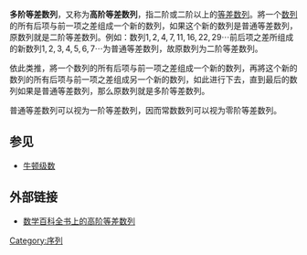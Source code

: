 {{Unreferenced|time=2014-09-17T12:46:58+00:00}}
'''多阶等差数列'''，又称为'''高阶等差数列'''，指二阶或二阶以上的[[等差数列|等差数列]]。將一个[[数列|数列]]的所有后项与前一项之差组成一个新的数列，如果这个新的数列是普通等差数列，原数列就是二阶等差数列。例如：数列<math>1,2,4,7,11,16,22,29\cdots</math>前后项之差所组成的新数列<math>1,2,3,4,5,6,7\cdots</math>为普通等差数列，故原数列为二阶等差数列。

依此类推，將一个数列的所有后项与前一项之差组成一个新的数列，再將这个新的数列的所有后项与前一项之差组成另一个新的数列，如此进行下去，直到最后的数列如果是普通等差数列，那么原数列就是多阶等差数列。

普通等差数列可以视为一阶等差数列，因而常数数列可以视为零阶等差数列。

== 参见 ==
* [[差分#牛頓級數|牛顿级数]]

== 外部链接 ==
* [http://www.encyclopediaofmath.org/index.php/Arithmetic_series 数学百科全书上的高阶等差数列] {{Wayback|url=http://www.encyclopediaofmath.org/index.php/Arithmetic_series |date=20190515070018 }}

[[Category:序列|Category:序列]]